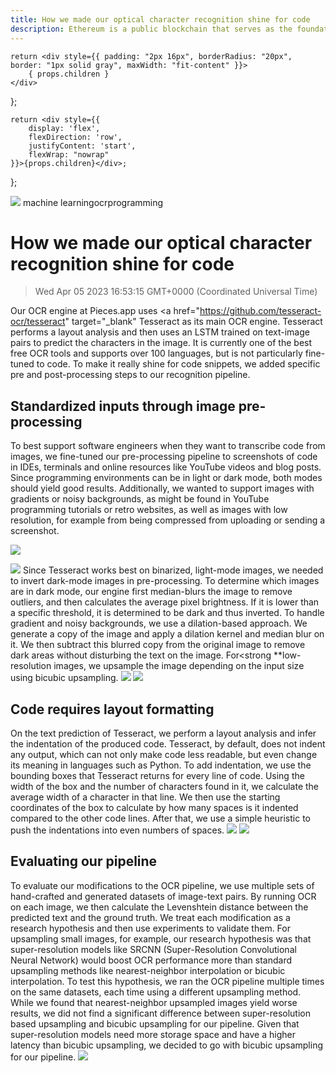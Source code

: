 ```yaml
---
title: How we made our optical character recognition shine for code
description: Ethereum is a public blockchain that serves as the foundation for creating decentralized, permissionless, censorship-resistant apps and organizations. To develop these apps (DApps), Ethereum allows developers to write and deploy smart contracts on the Ethereum network.
---
```


    return <div style={{ padding: "2px 16px", borderRadius: "20px", border: "1px solid gray", maxWidth: "fit-content" }}>
        { props.children }
    </div>
};

    return <div style={{
        display: 'flex',
        flexDirection: 'row',
        justifyContent: 'start',
        flexWrap: "nowrap"
    }}>{props.children}</div>;

};

<link rel="canonical" href="https://code.pieces.app/blog/how-we-made-our-optical-character-recognition-shine-for-code" />

![](https://uploads-ssl.webflow.com/6143afec68f555387049efb3/62ed63aba4f21f0c13ac0b09_ocr.png)
<GridFlexRow><Tag>machine learning</Tag><Tag>ocr</Tag><Tag>programming</Tag></GridFlexRow>

# How we made our optical character recognition shine for code
> Wed Apr 05 2023 16:53:15 GMT+0000 (Coordinated Universal Time)

Our OCR engine at Pieces.app uses <a href="https://github.com/tesseract-ocr/tesseract" target="_blank" Tesseract</a> as its main OCR engine. Tesseract performs a layout analysis and then uses an LSTM trained on text-image pairs to predict the characters in the image. It is currently one of the best free OCR tools and supports over 100 languages, but is not particularly fine-tuned to code. To make it really shine for code snippets, we added specific pre and post-processing steps to our recognition pipeline.

## Standardized inputs through image pre-processing
To best support software engineers when they want to transcribe code from images, we fine-tuned our pre-processing pipeline to screenshots of code in IDEs, terminals and online resources like YouTube videos and blog posts. Since programming environments can be in light or dark mode, both modes should yield good results. Additionally, we wanted to support images with gradients or noisy backgrounds, as might be found in YouTube programming tutorials or retro websites, as well as images with low resolution, for example from being compressed from uploading or sending a screenshot.


![](https://uploads-ssl.webflow.com/6143afec68f555387049efb3/62991fd5cb7f76dd1933f035_1*7nuWo8H5TtpK-QMOBuTBLw.png)

![](https://uploads-ssl.webflow.com/6143afec68f555387049efb3/62991fd568fb6b9c0f679cd5_1*T721ZoLSMh4QP-IyXdMMsQ.png)
Since Tesseract works best on binarized, light-mode images, we needed to invert dark-mode images in pre-processing. To determine which images are in dark mode, our engine first median-blurs the image to remove outliers, and then calculates the average pixel brightness. If it is lower than a specific threshold, it is determined to be dark and thus inverted. To handle gradient and noisy backgrounds, we use a dilation-based approach. We generate a copy of the image and apply a dilation kernel and median blur on it. We then subtract this blurred copy from the original image to remove dark areas without disturbing the text on the image. For<strong  **low-resolution images, we upsample the image depending on the input size using bicubic upsampling.
![](https://uploads-ssl.webflow.com/6143afec68f555387049efb3/62991fd51e03982cdc1b2f4a_1*moRf8wICgZdMippTt-qWdg.png)
![](https://uploads-ssl.webflow.com/6143afec68f555387049efb3/62991fd5252a365dbcb0a30b_1*VyoiQpQec29ccAGeYlVweg.png)

## Code requires layout formatting
On the text prediction of Tesseract, we perform a layout analysis and infer the indentation of the produced code. Tesseract, by default, does not indent any output, which can not only make code less readable, but even change its meaning in languages such as Python. To add indentation, we use the bounding boxes that Tesseract returns for every line of code. Using the width of the box and the number of characters found in it, we calculate the average width of a character in that line. We then use the starting coordinates of the box to calculate by how many spaces is it indented compared to the other code lines. After that, we use a simple heuristic to push the indentations into even numbers of spaces.
![](https://uploads-ssl.webflow.com/6143afec68f555387049efb3/62991fd57414180cf8263f4d_1*j2s9JsjOphtkKmZtvhdtuw.png)
![](https://uploads-ssl.webflow.com/6143afec68f555387049efb3/62991fd5522f3215d2a3e2cd_1*J6R7i54ML4bHD9ZASvDb7g.png)

## Evaluating our pipeline
To evaluate our modifications to the OCR pipeline, we use multiple sets of hand-crafted and generated datasets of image-text pairs. By running OCR on each image, we then calculate the Levenshtein distance between the predicted text and the ground truth. We treat each modification as a research hypothesis and then use experiments to validate them. For upsampling small images, for example, our research hypothesis was that super-resolution models like SRCNN (Super-Resolution Convolutional Neural Network) would boost OCR performance more than standard upsampling methods like nearest-neighbor interpolation or bicubic interpolation. To test this hypothesis, we ran the OCR pipeline multiple times on the same datasets, each time using a different upsampling method. While we found that nearest-neighbor upsampled images yield worse results, we did not find a significant difference between super-resolution based upsampling and bicubic upsampling for our pipeline. Given that super-resolution models need more storage space and have a higher latency than bicubic upsampling, we decided to go with bicubic upsampling for our pipeline.
![](https://uploads-ssl.webflow.com/6143afec68f555387049efb3/62991fd53332217499c49f17_1*oL8pt2k95H0UtH9XW5TKPQ.png)
